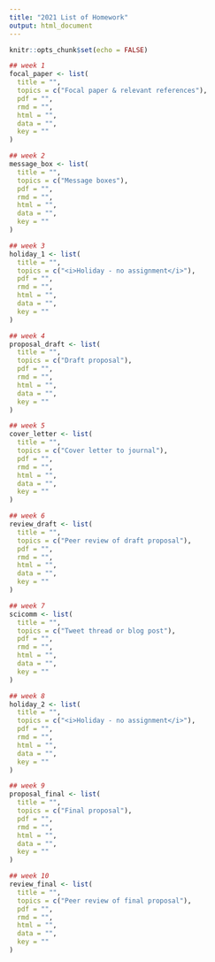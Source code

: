 ```yaml
---
title: "2021 List of Homework"
output: html_document
---
```


```r
knitr::opts_chunk$set(echo = FALSE)
```

```r
## week 1
focal_paper <- list(
  title = "",
  topics = c("Focal paper & relevant references"),
  pdf = "",
  rmd = "",
  html = "",
  data = "",
  key = ""
)

## week 2
message_box <- list(
  title = "",
  topics = c("Message boxes"),
  pdf = "",
  rmd = "",
  html = "",
  data = "",
  key = ""
)

## week 3
holiday_1 <- list(
  title = "",
  topics = c("<i>Holiday - no assignment</i>"),
  pdf = "",
  rmd = "",
  html = "",
  data = "",
  key = ""
)

## week 4
proposal_draft <- list(
  title = "",
  topics = c("Draft proposal"),
  pdf = "",
  rmd = "",
  html = "",
  data = "",
  key = ""
)

## week 5
cover_letter <- list(
  title = "",
  topics = c("Cover letter to journal"),
  pdf = "",
  rmd = "",
  html = "",
  data = "",
  key = ""
)

## week 6
review_draft <- list(
  title = "",
  topics = c("Peer review of draft proposal"),
  pdf = "",
  rmd = "",
  html = "",
  data = "",
  key = ""
)

## week 7
scicomm <- list(
  title = "",
  topics = c("Tweet thread or blog post"),
  pdf = "",
  rmd = "",
  html = "",
  data = "",
  key = ""
)

## week 8
holiday_2 <- list(
  title = "",
  topics = c("<i>Holiday - no assignment</i>"),
  pdf = "",
  rmd = "",
  html = "",
  data = "",
  key = ""
)

## week 9
proposal_final <- list(
  title = "",
  topics = c("Final proposal"),
  pdf = "",
  rmd = "",
  html = "",
  data = "",
  key = ""
)

## week 10
review_final <- list(
  title = "",
  topics = c("Peer review of final proposal"),
  pdf = "",
  rmd = "",
  html = "",
  data = "",
  key = ""
)
```

